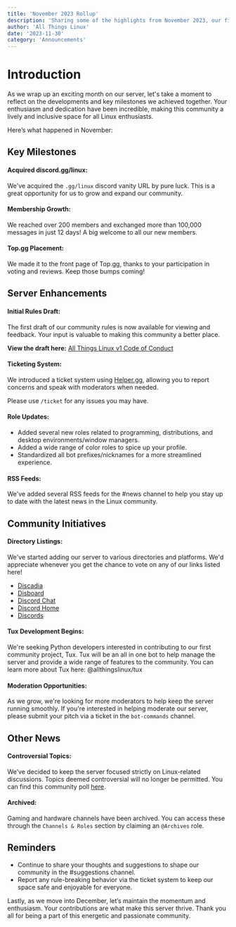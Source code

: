 ```yaml
---
title: 'November 2023 Rollup'
description: 'Sharing some of the highlights from November 2023, our first month on Discord.'
author: 'All Things Linux'
date: '2023-11-30'
category: 'Announcements'
---
```


# Introduction

As we wrap up an exciting month on our server, let's take a moment to reflect on the developments and key milestones we achieved together. Your enthusiasm and dedication have been incredible, making this community a lively and inclusive space for all Linux enthusiasts.

Here’s what happened in November:

## Key Milestones

#### Acquired discord.gg/linux:

We've acquired the `.gg/linux` discord vanity URL by pure luck. This is a great opportunity for us to grow and expand our community.

#### Membership Growth:

We reached over 200 members and exchanged more than 100,000 messages in just 12 days! A big welcome to all our new members.

#### Top.gg Placement:

We made it to the front page of Top.gg, thanks to your participation in voting and reviews. Keep those bumps coming!

## Server Enhancements

#### Initial Rules Draft:

The first draft of our community rules is now available for viewing and feedback. Your input is valuable to making this community a better place.

**View the draft here:** [All Things Linux v1 Code of Conduct](https://docs.google.com/document/d/1fb7UtSYmjDqp3Kkm36IK2dk262E2wkbwhYssdoYl4ME/edit?usp=sharing)

#### Ticketing System:

We introduced a ticket system using [Helper.gg](https://helper.gg/), allowing you to report concerns and speak with moderators when needed.

Please use `/ticket` for any issues you may have.

#### Role Updates:

- Added several new roles related to programming, distributions, and desktop environments/window managers.
- Added a wide range of color roles to spice up your profile.
- Standardized all bot prefixes/nicknames for a more streamlined experience.

#### RSS Feeds:

We've added several RSS feeds for the #news channel to help you stay up to date with the latest news in the Linux community.

## Community Initiatives

#### Directory Listings:

We've started adding our server to various directories and platforms. We'd appreciate whenever you get the chance to vote on any of our links listed here!

- [Discadia](https://discadia.com/server/allthingslinux)
- [Disboard](https://disboard.org/server/1172245377395728464)
- [Discord Chat](https://discord.chat/allthingslinux)
- [Discord Home](https://discordhome.com/server/allthingslinux)
- [Discords](https://discords.com/servers/allthingslinux)

#### Tux Development Begins:

We're seeking Python developers interested in contributing to our first community project, Tux. Tux will be an all in one bot to help manage the server and provide a wide range of features to the community. You can learn more about Tux here: @allthingslinux/tux

#### Moderation Opportunities:

As we grow, we're looking for more moderators to help keep the server running smoothly. If you're interested in helping moderate our server, please submit your pitch via a ticket in the `bot-commands` channel.

## Other News

#### Controversial Topics:

We’ve decided to keep the server focused strictly on Linux-related discussions. Topics deemed controversial will no longer be permitted. You can find this community poll [here](https://discord.com/channels/1172245377395728464/1172343581495795752/1176257288982503474).

#### Archived:

Gaming and hardware channels have been archived. You can access these through the `Channels & Roles` section by claiming an `@Archives` role.

## Reminders

- Continue to share your thoughts and suggestions to shape our community in the #suggestions channel.
- Report any rule-breaking behavior via the ticket system to keep our space safe and enjoyable for everyone.

Lastly, as we move into December, let’s maintain the momentum and enthusiasm. Your contributions are what make this server thrive. Thank you all for being a part of this energetic and passionate community.
